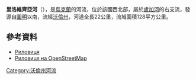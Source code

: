 '''里洛維齊亞河'''（{{lang-uk|Риловиця}}），是[[烏克蘭|烏克蘭]]的河流，位於該國西北部，屬於[[盧加河_(西布格河支流)|盧加河]]的右支流，發源自[[圖明|圖明]]以南，流經[[沃倫州|沃倫州]]，河道全長22公里，流域面積128平方公里。

==參考資料==
* [http://zbbuvr.lutsk.ua/Gidrography/River11.html Риловиця] {{Wayback|url=http://zbbuvr.lutsk.ua/Gidrography/River11.html |date=20140523011713 }}
* [http://www.openstreetmap.org/?relation=3313060 Риловиця на OpenStreetMap] {{Wayback|url=http://www.openstreetmap.org/?relation=3313060 |date=20190630201346 }}

{{DEFAULTSORT:Риловиця}}
[[Category:沃倫州河流|Category:沃倫州河流]]


{{Ukraine-river-stub}}